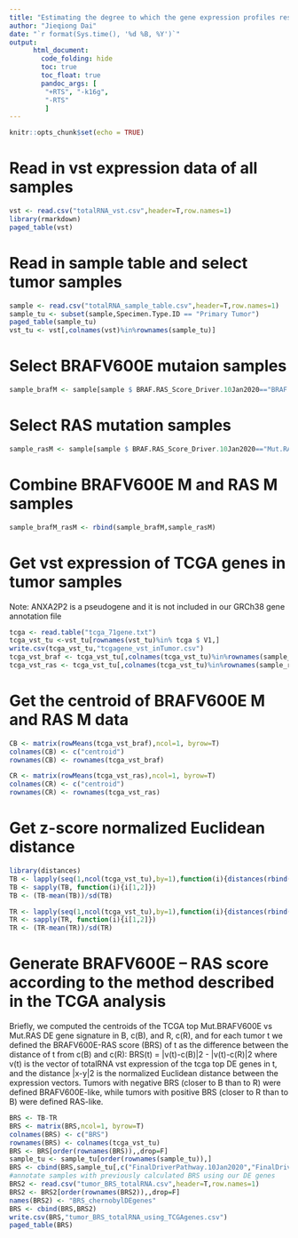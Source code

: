```yaml
---
title: "Estimating the degree to which the gene expression profiles resemble either BRAFV600Eor RAS-mutated PTC with the BRAFV600E – RAS score, using differentially expressed genes between BRAFV600E and RAS samples used in the TCGA analysis"
author: "Jieqiong Dai"
date: "`r format(Sys.time(), '%d %B, %Y')`"
output: 
      html_document:
        code_folding: hide
        toc: true
        toc_float: true
        pandoc_args: [
         "+RTS", "-k16g",
         "-RTS"
         ]
---
```


```r
knitr::opts_chunk$set(echo = TRUE)
```

# Read in vst expression data of all samples  
```r
vst <- read.csv("totalRNA_vst.csv",header=T,row.names=1)
library(rmarkdown)
paged_table(vst)
```
# Read in sample table and select tumor samples 
```r
sample <- read.csv("totalRNA_sample_table.csv",header=T,row.names=1)
sample_tu <- subset(sample,Specimen.Type.ID == "Primary Tumor")
paged_table(sample_tu)
vst_tu <- vst[,colnames(vst)%in%rownames(sample_tu)]
```
# Select BRAFV600E mutaion samples
```r
sample_brafM <- sample[sample $ BRAF.RAS_Score_Driver.10Jan2020=="BRAF.MutV600E",]
```
# Select RAS mutation samples
```r
sample_rasM <- sample[sample $ BRAF.RAS_Score_Driver.10Jan2020=="Mut.RAS",]
```
# Combine BRAFV600E M and RAS M samples
```r
sample_brafM_rasM <- rbind(sample_brafM,sample_rasM)
```
# Get vst expression of TCGA genes in tumor samples 

Note: ANXA2P2 is a pseudogene and it is not included in our GRCh38 gene annotation file
```r
tcga <- read.table("tcga_71gene.txt")
tcga_vst_tu <-vst_tu[rownames(vst_tu)%in% tcga $ V1,]
write.csv(tcga_vst_tu,"tcgagene_vst_inTumor.csv")
tcga_vst_braf <- tcga_vst_tu[,colnames(tcga_vst_tu)%in%rownames(sample_brafM)]
tcga_vst_ras <- tcga_vst_tu[,colnames(tcga_vst_tu)%in%rownames(sample_rasM)]
```

# Get the centroid of BRAFV600E M and RAS M data
```r
CB <- matrix(rowMeans(tcga_vst_braf),ncol=1, byrow=T)
colnames(CB) <- c("centroid")
rownames(CB) <- rownames(tcga_vst_braf)

CR <- matrix(rowMeans(tcga_vst_ras),ncol=1, byrow=T)
colnames(CR) <- c("centroid")
rownames(CR) <- rownames(tcga_vst_ras)
```

# Get z-score normalized Euclidean distance
```r
library(distances)
TB <- lapply(seq(1,ncol(tcga_vst_tu),by=1),function(i){distances(rbind(t(tcga_vst_tu[,i]),t(CB)))})
TB <- sapply(TB, function(i){i[1,2]}) 
TB <- (TB-mean(TB))/sd(TB)

TR <- lapply(seq(1,ncol(tcga_vst_tu),by=1),function(i){distances(rbind(t(tcga_vst_tu[,i]),t(CR)))})
TR <- sapply(TR, function(i){i[1,2]}) 
TR <- (TR-mean(TR))/sd(TR)
```

# Generate BRAFV600E – RAS score according to the method described in the TCGA analysis

Briefly, we computed the centroids of the TCGA top Mut.BRAFV600E vs Mut.RAS DE gene signature in B, c(B), and R, c(R), and for each tumor t we defined the BRAFV600E-RAS score (BRS) of t as the difference between the distance of t from c(B) and c(R):
BRS(t) = |v(t)-c(B)|2 - |v(t)-c(R)|2
where v(t) is the vector of totalRNA vst expression of the tcga top DE genes in t, and the distance |x-y|2 is the normalized Euclidean distance between the expression vectors.
Tumors with negative BRS (closer to B than to R) were defined BRAFV600E-like, while tumors with positive BRS (closer to R than to B) were defined RAS-like.
```r
BRS <- TB-TR
BRS <- matrix(BRS,ncol=1, byrow=T)
colnames(BRS) <- c("BRS")
rownames(BRS) <- colnames(tcga_vst_tu)
BRS <- BRS[order(rownames(BRS)),,drop=F]
sample_tu <- sample_tu[order(rownames(sample_tu)),]
BRS <- cbind(BRS,sample_tu[,c("FinalDriverPathway.10Jan2020","FinalDriverGroup.10Jan2020","FinalDriver.10Jan2020","TSS.Subject.ID")])
#annotate samples with previously calculated BRS using our DE genes
BRS2 <- read.csv("tumor_BRS_totalRNA.csv",header=T,row.names=1)
BRS2 <- BRS2[order(rownames(BRS2)),,drop=F]
names(BRS2) <- "BRS_chernobylDEgenes"
BRS <- cbind(BRS,BRS2)
write.csv(BRS,"tumor_BRS_totalRNA_using_TCGAgenes.csv")
paged_table(BRS)

```
